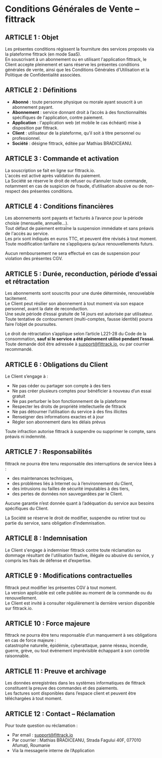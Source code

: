 # Conditions Générales de Vente – fittrack

## ARTICLE 1 : Objet

Les présentes conditions régissent la fourniture des services proposés via la plateforme fittrack (en mode SaaS).  
En souscrivant à un abonnement ou en utilisant l'application fittrack, le Client accepte pleinement et sans réserve les présentes conditions générales de vente, ainsi que les Conditions Générales d’Utilisation et la Politique de Confidentialité associées.

## ARTICLE 2 : Définitions

- **Abonné** : toute personne physique ou morale ayant souscrit à un abonnement payant.  
- **Abonnement** : service donnant droit à l’accès à des fonctionnalités spécifiques de l'application, contre paiement.  
- **Application** : l'application web (et mobile le cas échéant) mise à disposition par fittrack.  
- **Client** : utilisateur de la plateforme, qu’il soit à titre personnel ou professionnel.  
- **Société** : désigne fittrack, éditée par Mathias BRADICEANU.

## ARTICLE 3 : Commande et activation

La souscription se fait en ligne sur fittrack.io.  
L'accès est activé après validation du paiement.  
La Société se réserve le droit de refuser ou d’annuler toute commande, notamment en cas de suspicion de fraude, d’utilisation abusive ou de non-respect des présentes conditions.

## ARTICLE 4 : Conditions financières

Les abonnements sont payants et facturés à l’avance pour la période choisie (mensuelle, annuelle…).  
Tout défaut de paiement entraîne la suspension immédiate et sans préavis de l'accès au service.  
Les prix sont indiqués en euros TTC, et peuvent être révisés à tout moment.  
Toute modification tarifaire ne s’appliquera qu’aux renouvellements futurs.

Aucun remboursement ne sera effectué en cas de suspension pour violation des présentes CGV.

## ARTICLE 5 : Durée, reconduction, période d’essai et rétractation

Les abonnements sont souscrits pour une durée déterminée, renouvelable tacitement.  
Le Client peut résilier son abonnement à tout moment via son espace personnel, avant la date de reconduction.  
Une seule période d’essai gratuite de 14 jours est autorisée par utilisateur.  
Toute tentative de contournement (multi-comptes, fausse identité) pourra faire l’objet de poursuites.

Le droit de rétractation s’applique selon l’article L221-28 du Code de la consommation, **sauf si le service a été pleinement utilisé pendant l’essai**.  
Toute demande doit être adressée à [support@fittrack.io](mailto:support@fittrack.io), ou par courrier recommandé.

## ARTICLE 6 : Obligations du Client

Le Client s’engage à :

- Ne pas céder ou partager son compte à des tiers  
- Ne pas créer plusieurs comptes pour bénéficier à nouveau d’un essai gratuit  
- Ne pas perturber le bon fonctionnement de la plateforme  
- Respecter les droits de propriété intellectuelle de fittrack  
- Ne pas détourner l’utilisation du service à des fins illicites  
- Renseigner des informations exactes et à jour  
- Régler son abonnement dans les délais prévus

Toute infraction autorise fittrack à suspendre ou supprimer le compte, sans préavis ni indemnité.

## ARTICLE 7 : Responsabilités

fittrack ne pourra être tenu responsable des interruptions de service liées à :

- des maintenances techniques,  
- des problèmes liés à Internet ou à l’environnement du Client,  
- des intrusions ou failles de sécurité imputables à des tiers,  
- des pertes de données non sauvegardées par le Client.

Aucune garantie n’est donnée quant à l’adéquation du service aux besoins spécifiques du Client.

La Société se réserve le droit de modifier, suspendre ou retirer tout ou partie du service, sans obligation d’indemnisation.

## ARTICLE 8 : Indemnisation

Le Client s'engage à indemniser fittrack contre toute réclamation ou dommage résultant de l'utilisation fautive, illégale ou abusive du service, y compris les frais de défense et d’expertise.

## ARTICLE 9 : Modifications contractuelles

fittrack peut modifier les présentes CGV à tout moment.  
La version applicable est celle publiée au moment de la commande ou du renouvellement.  
Le Client est invité à consulter régulièrement la dernière version disponible sur fittrack.io.

## ARTICLE 10 : Force majeure

fittrack ne pourra être tenu responsable d’un manquement à ses obligations en cas de force majeure :  
catastrophe naturelle, épidémie, cyberattaque, panne réseau, incendie, guerre, grève, ou tout événement imprévisible échappant à son contrôle raisonnable.

## ARTICLE 11 : Preuve et archivage

Les données enregistrées dans les systèmes informatiques de fittrack constituent la preuve des commandes et des paiements.  
Les factures sont disponibles dans l’espace client et peuvent être téléchargées à tout moment.

## ARTICLE 12 : Contact – Réclamation

Pour toute question ou réclamation :

- Par email : [support@fittrack.io](mailto:support@fittrack.io)  
- Par courrier : Mathias BRADICEANU, Strada Fagului 40F, 077010 Afumați, Roumanie  
- Via la messagerie interne de l’Application
